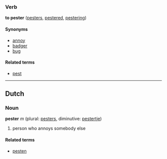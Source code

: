 ===Verb===
'''to pester''' ([[pesters]], [[pestered]], [[pestering]])

====Synonyms====
*[[annoy]]
*[[badger]]
*[[bug]]

====Related terms====
*[[pest]]<!-- guessing it's related, not positive -->

----
==Dutch==
===Noun===
'''pester''' ''m'' (plural: [[pesters]], diminutive: [[pestertje]])

# person who annoys somebody else

====Related terms====
*[[pesten]]